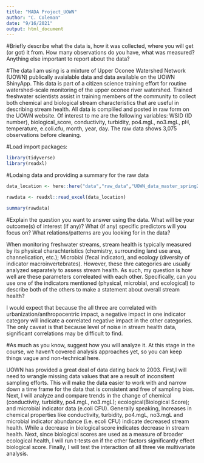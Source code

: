 ```yaml
---
title: "MADA Project_UOWN"
author: "C. Coleman"
date: "9/16/2021"
output: html_document
---
```


#Briefly describe what the data is, how it was collected, where you will get (or got) it from. How many observations do you have, what was measured? Anything else important to report about the data?

#The data I am using is a mixture of Upper Oconee Watershed Network (UOWN) publically avaialable data and data available on the UOWN ShinyApp. This data is part of a citizen science training effort for routine watershed-scale monitoring of the upper oconee river watershed. Trained freshwater scientists assist in training members of the community to collect both chemical and biological stream characteristics that are useful in describing stream health. All data is compliled and posted in raw form on the UOWN website. Of interest to me are the following variables: WSID (ID number),	biological_score,	conductivity, turbidity,	po4.mgL,	no3.mgL,	pH,	temperature,	e.coli.cfu,	month,	year,	day. The raw data shows 3,075 observations before cleaning.

#Load import packages:
```r
library(tidyverse)
library(readxl)
```

#Lodaing data and providing a summary for the raw data
```r
data_location <- here::here("data","raw_data","UOWN_data_master_spring2021 (2).xlsx")

rawdata <- readxl::read_excel(data_location)

summary(rawdata)
```


#Explain the question you want to answer using the data. What will be your outcome(s) of interest (if any)? What (if any) specific predictors will you focus on? What relations/patterns are you looking for in the data?

When monitoring freshwater streams, stream health is typically measured by its physical charachteristics (chemistry, surrounding land use area, channelication, etc.); Microbial (fecal indicator), and ecology (diversity of indicator macroinvertebrates). However, these thre categories are usually analyzed separately to assess stream health. As such, my question is how well are these parameters correleated with each other. Specifically, can you use one of the indicators mentioned (physical, microbial, and ecological) to describe both of the others to make a statement about overall stream health?

I would expect that because the all three are correlated with urbanization/anthropocentric impact, a negative impact in one indicator category will indicate a correlated negative impact in the other categories. The only caveat is that because level of noise in stream health data, significant correlations may be difficult to find.

#As much as you know, suggest how you will analyze it. At this stage in the course, we haven’t covered analysis approaches yet, so you can keep things vague and non-technical here.

UOWN has provided a great deal of data dating back to 2003. First,I will need to wrangle missing data values that are a result of inconsitent sampling efforts. This will make the data easier to work with and narrow down a time frame for the data that is consistent and free of sampling bias. Next, I will analyze and compare trends in the change of chemical (conductivity, turbidity,	po4.mgL,	no3.mgL); ecological(Biological Score); and microbial indicator data (e.coli CFU). Generally speaking, Increases in chemical properties like conductivity, turbidity,	po4.mgL,	no3.mgL and microbial indicator abundance (i.e. ecoli CFU) indicate decreased stream health. While a decrease in biological score indicates decrease in stream health. Next, since biological scores are used as a measure of broader ecological health, I will run t-tests on if the other factors significantly effect biological score. Finally, I will test the interaction of all three vie multivariate analysis.

